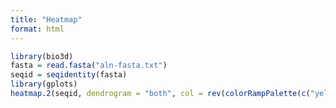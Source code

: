 ```yaml
---
title: "Heatmap"
format: html
---
```


```r
library(bio3d)
fasta = read.fasta("aln-fasta.txt")
seqid = seqidentity(fasta)
library(gplots)
heatmap.2(seqid, dendrogram = "both", col = rev(colorRampPalette(c("yellow","orange", "red"))(100)), trace = "none", margins = c(10, 10), cexCol = 0.9, cexRow = 0.9, labRow = fasta$id, labCol = fasta$id)
```
```r

```

